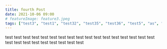 ```yaml
---
title: fourth Post
date: 2021-10-06 09:00
# featureImage: feature3.jpeg
tags: ["test3", "test1", "test32", "test35", "test36", "test5", "as", "aaa"]
---
```


test
test
test
test
test
test
test
test
test
test
test
test
test
test
test
test
test
test
test
test
test
test
test
test
test
test
